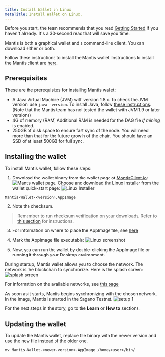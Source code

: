 ```yaml
---
title: Install Wallet on Linux
metaTitle: Install Wallet on Linux.
---
```

Before you start, the team recommends that you read [Getting Started](/first-steps/getting-started) if you haven't already. It's a 30-second read that will save you time.

Mantis is both a graphical wallet and a command-line client. You can download either or both.

Follow these instructions to install the Mantis wallet. Instructions to install the Mantis client are [here](/install/install-client-linux-mac).


## Prerequisites

These are the prerequisites for installing Mantis wallet:
* A Java Virtual Machine (JVM) with version 1.8.x.
    To check the JVM version, use
     `java -version`.
    To install Java, follow [these instructions](https://java.com/en/download/help/download_options.html).
    (Note that  the Mantis team has not tested the wallet with JVM 1.9 or later versions)
* 4G of memory (RAM)
    Additional RAM is needed for the DAG file _if mining_ is enabled.
* 250GB of disk space to ensure fast sync of the node. You will need more than that for the future growth of the chain. You should have an SSD of at least 500GB for full sync.

## Installing the wallet

To install Mantis wallet, follow these steps:

1. Download the wallet binary from the wallet page at [MantisClient.io](https://mantisclient.io/):
![Mantis wallet page](../images/1-Download.png).
Choose and download the Linux installer from the wallet quick-start page:
![Linux Installer](../images/2b-Download-Installer.png)

```
Mantis-Wallet-<version>.AppImage
```
2. Note the checksum.
> Remember to run checksum verification on your downloads. Refer to [this section](/how-tos/how-check-hash-linux) for instructions.

3. For information on where to place the AppImage file, see [here](https://docs.appimage.org/user-guide/faq.html#question-where-do-i-store-my-appimages)

4. Mark the Appimage file executable:
![Linux screenshot](../images/2c-Linux-Mark-Executable.png)
5. Now, you can run the wallet by double-clicking the AppImage file or running it through your Desktop environment.

During startup, Mantis wallet allows you to choose the network. The network is the blockchain to synchronize. Here is the splash screen:
![splash screen](../images/5-splash-screen.png)

For information on the available networks, see [this page](/learn/mantis-client-wallet)

As soon as it starts, Mantis begins synchronizing with the chosen network. In the image, Mantis is started in the Sagano Testnet.
![setup 1](../images/4-Setup-1.png)

For the next steps in the story, go to the **Learn** or **How to** sections.

## Updating the wallet

To update the Mantis wallet, replace the binary with the newer version and use the new file instead of the older one.
```
mv Mantis-Wallet-<newer-version>.AppImage /home/<user>/bin/
```
